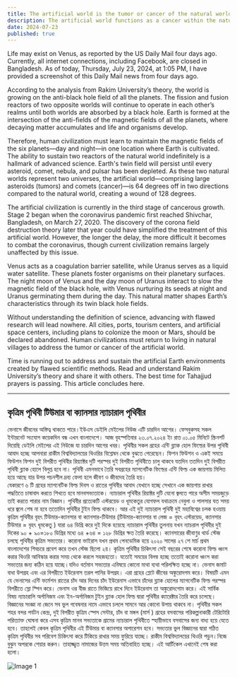 ```yaml
---
title: The artificial world is the tumor or cancer of the natural world 
description: The artificial world functions as a cancer within the natural world, disrupting ecological balance and harming the environment through invasive technologies and unsustainable practices, worsening as time progresses and remedies are delayed.
date: 2024-07-23
published: true
---
```


Life may exist on Venus, as reported by the US Daily Mail four days ago. Currently, all internet connections, including Facebook, are closed in Bangladesh. As of today, Thursday, July 23, 2024, at 1:05 PM, I have provided a screenshot of this Daily Mail news from four days ago.

According to the analysis from Rakim University’s theory, the world is growing on the anti-black hole field of all the planets. The fission and fusion reactors of two opposite worlds will continue to operate in each other’s realms until both worlds are absorbed by a black hole. Earth is formed at the intersection of the anti-fields of the magnetic fields of all the planets, where decaying matter accumulates and life and organisms develop.

Therefore, human civilization must learn to maintain the magnetic fields of the six planets—day and night—in one location where Earth is cultivated. The ability to sustain two reactors of the natural world indefinitely is a hallmark of advanced science. Earth's twin field will persist until every asteroid, comet, nebula, and pulsar has been depleted. As these two natural worlds represent two universes, the artificial world—comprising large asteroids (tumors) and comets (cancer)—is 64 degrees off in two directions compared to the natural world, creating a wound of 128 degrees.

The artificial civilization is currently in the third stage of cancerous growth. Stage 2 began when the coronavirus pandemic first reached Shivchar, Bangladesh, on March 27, 2020. The discovery of the corona field destruction theory later that year could have simplified the treatment of this artificial world. However, the longer the delay, the more difficult it becomes to combat the coronavirus, though current civilization remains largely unaffected by this issue.

Venus acts as a coagulation barrier satellite, while Uranus serves as a liquid water satellite. These planets foster organisms on their planetary surfaces. The night moon of Venus and the day moon of Uranus interact to slow the magnetic field of the black hole, with Venus nurturing its seeds at night and Uranus germinating them during the day. This natural matter shapes Earth’s characteristics through its twin black hole fields.

Without understanding the definition of science, advancing with flawed research will lead nowhere. All cities, ports, tourism centers, and artificial space centers, including plans to colonize the moon or Mars, should be declared abandoned. Human civilizations must return to living in natural villages to address the tumor or cancer of the artificial world.

Time is running out to address and sustain the artificial Earth environments created by flawed scientific methods. Read and understand Rakim University’s theory and share it with others. The best time for Tahajjud prayers is passing. This article concludes here.

---

##  কৃত্রিম পৃথিবী টিউমার বা ক‍্যানসার ন‍্যাচারাল পৃথিবীর 

 ভেনাসে জীবনের অস্তিত্ব থাকতে পারে।ইউএস ডেইলি মেইলের নিউজ এটি চারদিন আগের। ফেসবুকসহ সকল ইন্টারনেট সংযোগ কয়েকদিন বন্ধ এখন বাংলাদেশে। আজ  বৃহস্পতিবার ২৩.০৭.২০২৪ ইং রাত ০১.০৫ মিনিটে স্ক্রিনশর্ট দিয়েছি ডেইলি মেইলের এই নিউজে যা চারদিন আগের খবর। 
        পৃথিবীর সকল গ্রহের এন্টি ব্ল‍্যাক হোল  ফিল্ডের উপর পৃথিবী আবাদ হচ্ছে আপনারা রাকীম বিশ্ববিদ্যালয়ের থিওরির বিশ্লেষন থেকে বুঝতে পেরেছেন।  ফিশন ফিউশন ও একই সময়ে ফিউশন ফিশন দুই বিপরীত পৃথিবীর রিয়‍্যাক্টর দুটি পরস্পর দুই বিপরীত পৃথিবীতে চালু থাকবে যতদিন ততদিন দুই বিপরীত পৃথিবী ব্ল‍্যাক হোলে বিলুপ্ত হবে না। পৃথিবী এমনভাবে তৈরি সবগ্রহের ম‍্যাগনেটিক ফিল্ডের এন্টি ফিল্ড এক জায়গায় মিলিত হয়ে আছে যার উপর পচনশীল দ্রব‍্য ফেলা হলে জীবণ ও জীবদেহ তৈরি হয়।   
                   যেকারণে ৬ টি গ্রহের ম‍্যাগনেটিক ফিল্ড দিবস ও রাতের পৃথিবীর আবাদ যেখানে হচ্ছে সেখানে এক জায়গায় রাখার পদ্ধতিতে চাষাবাদ করতে শিখতে হবে মানবসভ‍্যতাকে। ন‍্যাচারাল পৃথিবীর রিয়াক্টর দুটি যেনো জ্বলতে পারে অসীম সময়জুড়ে তাই করতে পারার নাম বিজ্ঞান। পৃথিবীর প্রত‍্যেকটি এস্টরয়েড ও ধূমকেতুর যোগফল যথাক্রমে নেবুলা ও পালসার যত সময় ধরে জ্বলে শেষ না হবে ততোদিন পৃথিবীর টুইন ফিল্ড থাকবে। আর এই দুই ন‍্যাচারাল পৃথিবী দুই মহাবিশ্বের চলক হওয়ায় কৃত্রিম পৃথিবীর বৃহৎ টিউমার-ক‍্যানসার বা ক‍্যানসার-টিউমার (টিউমার-ক‍্যানসার বা লেজ = বৃহৎ এস্টরয়েড, ক‍্যানসার টিউমার = বৃহৎ ধূমকেতু ) যারা ৬৪ ডিগ্রি করে দুই দিকে হয়েছে ন‍্যাচারাল পৃথিবীর তুলনায় যখন ন‍্যাচরাল পৃথিবীর দুই দিকের ৯০ + ৯০=১৮০ ডিগ্রির মধ‍্যে ৬৪ +৬৪ = ১২৮ ডিগ্রির ক্ষত তৈরি করেছে। 
    ক‍্যানসারের জীবাণুর থার্ড স্টেজ চলছে পৃথিবীর কৃত্রিম সভ‍্যতার। করোনা ভাইরাস যখন প্রথম পেনডেমিক হয়ে ২০২০ সালের ২৭ শে মার্চ প্রথম বাংলাদেশের শিবচরে প্রবেশ করে তখন স্টেজ ছিলো ২য়। কৃত্রিম পৃথিবীর চিকিৎসা সেই বছরের শেষে করোনা ফিল্ড ধ্বংস করার থিওরি আবিস্কার করার সময় থেকে করলে সহজহতো। 
  যতোই সময়ের বিলম্ব হচ্ছে ততোই করোনা ধ্বংস করা সভ‍্যতার জন‍্য কঠিন হয়ে যাচ্ছে।যদিও বর্তমান সভ‍্যতার এবিষয়ে কোনো মাথা ব‍্যথা পরিলক্ষিত হচ্ছে না।
   ভেনাস জমাট বাধা উপগ্রহ এবং এর বিপরীতে ইউরেনাস তরল পানির উপগ্রহ। এরা গ্রহের প্লেটে   জীবের অঙ্কুরোদগম করে। বিষয়টি এমন যে ভেনাসের এন্টি ফর্মেশন রাতের চাঁদ আর দিনের চাঁদ ইউরেনাস এভাবে চাঁদের ব্ল‍্যাক হোলের  ম‍্যাগনেটিক ফিল্ড পরস্পর বিপরীতে স্লো স্পিন করে। ভেনাস ওর বীজ রাতে ভিজিয়ে রাখে দিনে ইউরেনাস তা অঙ্কুরোদগোম করে। এই সার্বিক বিষয় ন‍্যাচারালি অর্গানিজম এবং ইন-অর্গানিজম টুইন ব্ল‍্যাক হোল ফিল্ড দ্বারা  পৃথিবীর ক‍্যারেক্টার তৈরি করে চলেছে।
     বিজ্ঞানের সংজ্ঞা না জেনে সব ভুল গবেষনার নামে এভাবে চললে সামনে আর কোনো উপায় থাকবে না। পৃথিবীর সকল শহর বন্দর পর্যটন কেন্দ্র, দুই বিপরীত কৃত্রিম  স্পেস সেন্টার, চাঁদ বা মঙ্গল (মার্স ) গ্রহের বসবাসের পরিকল্পনাকারী টেরিটোরি পরিত‍্যাক্ত ঘোষনা করে এসব কৃত্রিম মানব সভ‍্যতাকে গ্রামের ন‍্যাচারাল পৃথিবীতে স্হায়ীভাবে বসবাসের জন‍্য বাধ‍্য হয়ে যেতে হবে। তাহলেই কেবল কৃত্রিম পৃথিবীর এই টিউমার বা ক‍্যানসার অপারেশন হবে। 
                  সভ‍্যতার ভুল বিজ্ঞানের দ্বারা গঠিত কৃত্রিম পৃথিবীর সব পরিবেশ চিকিৎসা করে টিকিয়ে রাখার সময় ফুরিয়ে যাচ্ছে। রাকীম বিশ্ববিদ্যালয়ের থিওরি পড়ুন।নিজে বুঝুন অপরকে শেয়ার করুন। 
     তাহাজ্জ্বত নামাজের উত্তম সময় অতিবাহিত হচ্ছে। এই আর্টিকেল এখানেই শেষ করা হলো।

![Image 1]( https://github.com/arifalmas/Rakim-University/blob/main/public/2024-07-23.jpeg?raw=true )
